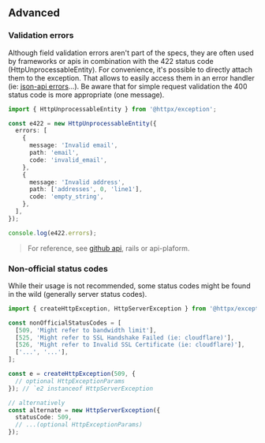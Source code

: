 ## Advanced

### Validation errors

Although field validation errors aren't part of the specs, they are often used by frameworks or apis in
combination with the 422 status code (HttpUnprocessableEntity). For convenience, it's possible to directly
attach them to the exception. That allows to easily access them in an error handler
(ie: [json-api errors](https://jsonapi.org/examples/#error-objects)...). Be aware that for simple request validation
the 400 status code is more appropriate (one message).

```typescript
import { HttpUnprocessableEntity } from '@httpx/exception';

const e422 = new HttpUnprocessableEntity({
  errors: [
    {
      message: 'Invalid email',
      path: 'email',
      code: 'invalid_email',
    },
    {
      message: 'Invalid address',
      path: ['addresses', 0, 'line1'],
      code: 'empty_string',
    },
  ],
});

console.log(e422.errors);
```

> For reference, see [github api](https://docs.github.com/en/rest/overview/resources-in-the-rest-api?apiVersion=2022-11-28#client-errors), rails or
> api-plaform.

### Non-official status codes

While their usage is not recommended, some status codes might be found in the wild (generally server status codes).

```typescript
import { createHttpException, HttpServerException } from '@httpx/exception';

const nonOfficialStatusCodes = [
  [509, 'Might refer to bandwidth limit'],
  [525, 'Might refer to SSL Handshake Failed (ie: cloudflare)'],
  [526, 'Might refer to Invalid SSL Certificate (ie: cloudflare)'],
  ['...', '...'],
];

const e = createHttpException(509, {
  // optional HttpExceptionParams
}); // `e2 instanceof HttpServerException

// alternatively
const alternate = new HttpServerException({
  statusCode: 509,
  // ...(optional HttpExceptionParams)
});
```
